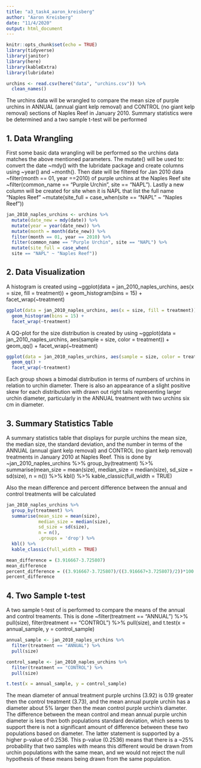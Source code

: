 ```yaml
---
title: "a3_task4_aaron_kreisberg"
author: "Aaron Kreisberg"
date: "11/4/2020"
output: html_document
---
```


```r
knitr::opts_chunk$set(echo = TRUE)
library(tidyverse)
library(janitor)
library(here)
library(kableExtra)
library(lubridate)
```

```r
urchins <- read.csv(here("data", "urchins.csv")) %>% 
  clean_names()
```

The urchins data will be wrangled to compare the mean size of purple urchins in ANNUAL (annual giant kelp removal) and CONTROL (no giant kelp removal) sections of Naples Reef in January 2010. Summary statistics were be determined and a two sample t-test will be performed

## 1. Data Wrangling

First some basic data wrangling will be performed so the urchins data matches the above mentioned parameters. The mutate() will be used to: convert the date ~mdy() with the lubridate package and create columns using ~year() and ~month(). Then date will be filtered for Jan 2010 data ~filter(month == 01, year ==2010) of purple urchins at the Naples Reef site ~filter(common_name == "Purple Urchin", site == "NAPL"). Lastly a new column will be created for site when it is NAPL that list the full name "Naples Reef" ~mutate(site_full = case_when(site == "NAPL" ~ "Naples Reef"))


```r
jan_2010_naples_urchins <- urchins %>%
  mutate(date_new = mdy(date)) %>% 
  mutate(year = year(date_new)) %>% 
  mutate(month = month(date_new)) %>% 
  filter(month == 01, year == 2010) %>% 
  filter(common_name == "Purple Urchin", site == "NAPL") %>%
  mutate(site_full = case_when(
  site == "NAPL" ~ "Naples Reef"))

```

## 2. Data Visualization

A histogram is created using ~ggplot(data = jan_2010_naples_urchins, aes(x = size, fill = treatment)) + geom_histogram(bins = 15) + facet_wrap(~treatment)

```r
ggplot(data = jan_2010_naples_urchins, aes(x = size, fill = treatment)) +
  geom_histogram(bins = 15) +
  facet_wrap(~treatment)
```


A QQ-plot for the size distribution is created by using ~ggplot(data = jan_2010_naples_urchins, aes(sample = size, color = treatment)) + geom_qq() + facet_wrap(~treatment)


```r
ggplot(data = jan_2010_naples_urchins, aes(sample = size, color = treatment)) +
  geom_qq() +
  facet_wrap(~treatment)
```

Each group shows a bimodal distribution in terms of numbers of urchins in relation to urchin diameter. There is also an appearance of a slight positive skew for each distribution with drawn out right tails representing larger urchin diameter, particularly in the ANNUAL treatment with two urchins six cm in diameter.

## 3. Summary Statistics Table

A summary statistics table that displays for purple urchins the mean size, the median size, the standard deviation, and the number in terms of the ANNUAL (annual giant kelp removal) and CONTROL (no giant kelp removal) treatments in January 2010 at Naples Reef. This is done by ~jan_2010_naples_urchins %>% group_by(treatment) %>% summarise(mean_size = mean(size), median_size = median(size), sd_size = sd(size), n = n()) %>% kbl() %>% kable_classic(full_width = TRUE)

Also the mean difference and percent difference between the annual and control treatments will be calculated

```r
jan_2010_naples_urchins %>%
  group_by(treatment) %>% 
  summarise(mean_size = mean(size),
            median_size = median(size),
            sd_size = sd(size), 
            n = n(),
            .groups = 'drop') %>% 
  kbl() %>% 
  kable_classic(full_width = TRUE)

mean_difference = (3.916667-3.725807)
mean_difference
percent_difference = ((3.916667-3.725807)/((3.916667+3.725807)/2))*100
percent_difference
```

## 4. Two Sample t-test

A two sample t-test of is performed to compare the means of the annual and control treaments. This is done  ~filter(treatment == "ANNUAL") %>% pull(size), filter(treatment == "CONTROL") %>% pull(size), and t.test(x = annual_sample, y = control_sample)

```r
annual_sample <- jan_2010_naples_urchins %>% 
  filter(treatment == "ANNUAL") %>% 
  pull(size)

control_sample <- jan_2010_naples_urchins %>% 
  filter(treatment == "CONTROL") %>% 
  pull(size)

t.test(x = annual_sample, y = control_sample)


```


The mean diameter of annual treatment purple urchins (3.92) is 0.19 greater then the control treatment (3.73), and the mean annual purple urchin has a diameter about 5% larger then the mean control purple urchin's diameter. The difference between the mean control and mean annual purple urchin diameter is less then both populations standard deviation, which seems to support there is not a significant amount of difference between these two populations based on diameter. The latter statement is supported by a higher p-value of 0.2536. This p-value (0.2536) means that there is a ~25% probability that two samples with means this different would be drawn from urchin populations with the same mean, and we would not reject the null hypothesis of these means being drawn from the same population.